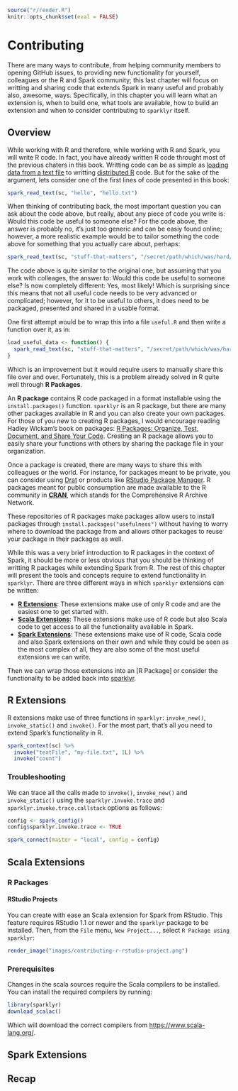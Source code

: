 ```r
source("r/render.R")
knitr::opts_chunk$set(eval = FALSE)	
```

# Contributing {#contributing}

There are many ways to contribute, from helping community members to opening GitHub issues, to providing new functionality for yourself, colleagues or the R and Spark community; this last chapter will focus on writting and sharing code that extends Spark in many useful and probably also, awesome, ways. Specifically, in this chapter you will learn what an extension is, when to build one, what tools are available, how to build an extension and when to consider contributing to `sparklyr` itself.

## Overview

While working with R and therefore, while working with R and Spark, you will write R code. In fact, you have already written R code throught most of the previous chaters in this book. Writting code can be as simple as [loading data from a text file](#starting-sparklyr-hello-world) to writting [distributed R](distributed) code. But for the sake of the argument, lets consider one of the first lines of code presented in this book:

```r
spark_read_text(sc, "hello", "hello.txt")
```

When thinking of contributing back, the most important question you can ask about the code above, but really, about any piece of code you write is: Would this code be useful to someone else? For the code above, the answer is probably no, it's just too generic and can be easiy found online; however, a more realistic example would be to tailor something the code above for something that you actually care about, perhaps:

```r
spark_read_text(sc, "stuff-that-matters", "/secret/path/which/was/hard/to/figure/out/")
```

The code above is quite similar to the original one, but assuming that you work with colleages, the answer to: Would this code be useful to someone else? Is now completely different: Yes, most likely! Which is surprising since this means that not all useful code needs to be very advanced or complicated; however, for it to be useful to others, it does need to be packaged, presented and shared in a usable format.

One first attempt would be to wrap this into a file `useful.R` and then write a function over it, as in:

```r
load_useful_data <- function() {
  spark_read_text(sc, "stuff-that-matters", "/secret/path/which/was/hard/to/figure/out/")
}
```

Which is an improvement but it would require users to manually share this file over and over. Fortunately, this is a problem already solved in R quite well through **R Packages**.

An **R package** contains R code packaged in a format installable using the `install.packages()` function. `sparklyr` is an R package, but there are many other packages available in R and you can also create your own packages. For those of you new to creating R packages, I would encourage reading Hadley Wickam's book on packages: [R Packages: Organize, Test, Document, and Share Your Code](@wickham2015r). Creating an R package allows you to easily share your functions with others by sharing the package file in your organization.

Once a package is created, there are many ways to share this with colleagues or the world. For instance, for packages meant to be private, you can consider using [Drat](https://cran.r-project.org/web/packages/drat/vignettes/WhyDrat.html) or products like [RStudio Package Manager](https://www.rstudio.com/products/package-manager/). R packages meant for public consumption are made available to the R community in [**CRAN**](https://cran.r-project.org/), which stands for the Comprehensive R Archive Network.

These repositories of R packages make packages allow users to install packages through `install.packages("usefulness")` without having to worry where to download the package from and allows other packages to reuse your package in their packages as well.

While this was a very brief introduction to R packages in the context of Spark, it should be more or less obvious that you should be thinking of writting R packages while extending Spark from R. The rest of this chapter will present the tools and concepts require to extend functionality in `sparklyr`. There are three different ways in which `sparklyr` extensions can be written:

- **[R Extensions]**: These extensions make use of only R code and are the easiest one to get started with.
- **[Scala Extensions]**: These extensions make use of R code but also Scala code to get access to all the functionality available in Spark.
- **[Spark Extensions]**: These extensions make use of R code, Scala code and also Spark extensions on their own and while they could be seen as the most complex of all, they are also some of the most useful extensions we can write.

Then we can wrap those extensions into an [R Package] or consider the functionality to be added back into [sparklyr](contributing-sparklyr).

## R Extensions {#contributing-r-extension}

R extensions make use of three functions in `sparklyr`: `invoke_new()`, `invoke_static()` and `invoke()`. For the most part, that's all you need to extend Spark's functionality in R.

```r
spark_context(sc) %>% 
  invoke("textFile", "my-file.txt", 1L) %>% 
  invoke("count")
```

### Troubleshooting

We can trace all the calls made to `invoke()`, `invoke_new()` and `invoke_static()` using the `sparklyr.invoke.trace` and `sparklyr.invoke.trace.callstack` options as follows:

```r
config <- spark_config()
config$sparklyr.invoke.trace <- TRUE

spark_connect(master = "local", config = config)
```

## Scala Extensions

### R Packages

#### RStudio Projects

You can create with ease an Scala extension for Spark from RStudio. This feature requires RStudio 1.1 or newer and the `sparklyr` package to be installed. Then, from the `File` menu, `New Project...`, select `R Package using sparklyr`:

```r
render_image("images/contributing-r-rstudio-project.png")
```

### Prerequisites {#scala-extension-prereq}

Changes in the scala sources require the Scala compilers to be installed. You can install the required compilers by running:

```r
library(sparklyr)
download_scalac()
```

Which will download the correct compilers from [https://www.scala-lang.org/](https://www.scala-lang.org).

## Spark Extensions

## Recap

